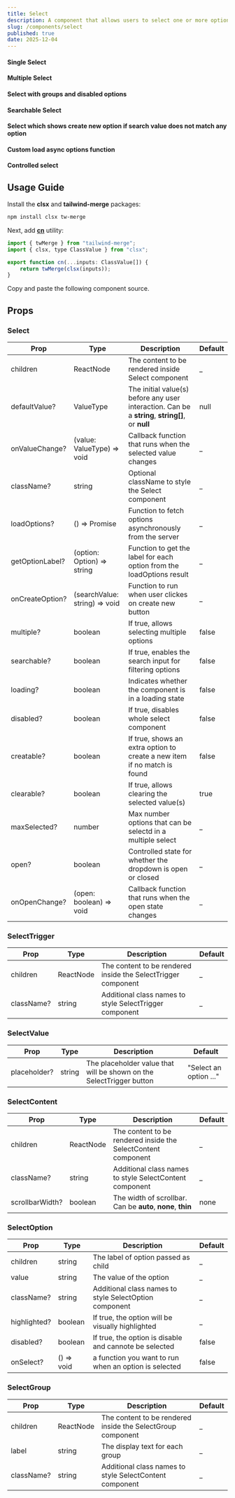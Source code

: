 ```yaml
---
title: Select
description: A component that allows users to select one or more options from a list.
slug: /components/select
published: true
date: 2025-12-04
---
```

#### Single Select
<ComponentCodePreview name="select-demo" category="examples" />

#### Multiple Select 
<ComponentCodePreview name="select-multiple" category="examples" />

#### Select with groups and disabled options
<ComponentCodePreview name="select-groups" category="examples" />

#### Searchable Select
<ComponentCodePreview name="select-searchable" category="examples" />

#### Select which shows create new option if search value does not match any option
<ComponentCodePreview name="select-creatable" category="examples" />

#### Custom load async options function
<ComponentCodePreview name="select-loading-async-options" category="examples" hasReTrigger />

#### Controlled select
<ComponentCodePreview name="select-controlled" category="examples" />


## Usage Guide

Install the **clsx** and **tailwind-merge** packages:
```bash
npm install clsx tw-merge
```

Next, add [**cn**](https://github.com/yogendrarana/craftui/blob/master/src/lib/utils.ts) utility:
```jsx
import { twMerge } from "tailwind-merge";
import { clsx, type ClassValue } from "clsx";

export function cn(...inputs: ClassValue[]) {
    return twMerge(clsx(inputs));
}
```

Copy and paste the following component source.
<ComponentSource name="select" category="core" />

## Props

### Select

| Prop             | Type                             | Description                                                                                         | Default |
| ---------------  | -------------------------------- | --------------------------------------------------------------------------------------------------- | ------- |
| children         | ReactNode                        | The content to be rendered inside Select component                                                  | _       |
| defaultValue?    | ValueType                        | The initial value(s) before any user interaction. Can be a **string**, **string[]**, or **null**    | null    |
| onValueChange?   | (value: ValueType) => void       | Callback function that runs when the selected value changes                                         | _       |
| className?       | string                           | Optional className to style the Select component                                                    | _       |
| loadOptions?     | () => Promise                    | Function to fetch options asynchronously from the server                                            | _       |
| getOptionLabel?  | (option: Option) => string       | Function to get the label for each option from the loadOptions result                               | _       |
| onCreateOption?  | (searchValue: string) => void    | Function to run when user clickes on create new button                                              | _       |
| multiple?        | boolean                          | If true, allows selecting multiple options                                                          | false   |
| searchable?      | boolean                          | If true, enables the search input for filtering options                                             | false   |
| loading?         | boolean                          | Indicates whether the component is in a loading state                                               | false   |
| disabled?        | boolean                          | If true, disables whole select component                                                            | false   |
| creatable?       | boolean                          | If true, shows an extra option to create a new item if no match is found                            | false   |
| clearable?       | boolean                          |	If true, allows clearing the selected value(s)                                                      | true    |
| maxSelected?     | number                           | Max number options that can be selectd in a multiple select                                         | _       |
| open?            | boolean                          | Controlled state for whether the dropdown is open or closed                                         | _       |
| onOpenChange?    | (open: boolean) => void          | Callback function that runs when the open state changes                                             | _       |


### SelectTrigger

| Prop             | Type              | Description                                                      | Default |
| ---------------  | ----------------- | ---------------------------------------------------------------- | ------- |
| children         | ReactNode         | The content to be rendered inside the SelectTrigger component    | _       |
| className?       | string            | Additional class names to style SelectTrigger component          | _       |

### SelectValue

| Prop             | Type              | Description                                                               | Default                      |
| ---------------  | ----------------- | ------------------------------------------------------------------------- | ---------------------------- |
| placeholder?     | string            | The placeholder value that will be shown on the SelectTrigger button      | "Select an option ..."       |

### SelectContent

| Prop             | Type              | Description                                                      | Default |
| ---------------  | ----------------- | ---------------------------------------------------------------- | ------- |
| children         | ReactNode         | The content to be rendered inside the SelectContent component    | _       |
| className?       | string            | Additional class names to style SelectContent component          | _       |
| scrollbarWidth?  | boolean           | The width of scrollbar. Can be **auto**, **none**, **thin**      | none    |

### SelectOption

| Prop             | Type              | Description                                                      | Default |
| ---------------  | ----------------- | ---------------------------------------------------------------- | ------- |
| children         | string            | The label of option passed as child                              | _       |
| value            | string            | The value of the option                                          | _       |
| className?       | string            | Additional class names to style SelectOption component           | _       |
| highlighted?     | boolean           | If true, the option will be visually highlighted                 | _       |
| disabled?        | boolean           | If true, the option is disable and cannote be selected           | false   |
| onSelect?        | () => void        | a function you want to run when an option is selected            | false   |

### SelectGroup

| Prop             | Type              | Description                                                      | Default |
| ---------------  | ----------------- | ---------------------------------------------------------------- | ------- |
| children         | ReactNode         | The content to be rendered inside the SelectGroup component      | _       |
| label            | string            | The display text for each group                                  | _       |
| className?       | string            | Additional class names to style SelectContent component          | _       |
